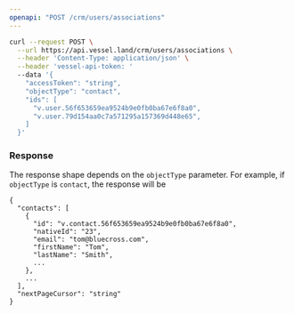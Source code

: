 ```yaml
---
openapi: "POST /crm/users/associations"
---
```


<RequestExample>

```bash Request
curl --request POST \
  --url https://api.vessel.land/crm/users/associations \
  --header 'Content-Type: application/json' \
  --header 'vessel-api-token: '
  --data '{
    "accessToken": "string",
    "objectType": "contact",
    "ids": [
      "v.user.56f653659ea9524b9e0fb0ba67e6f8a0",
      "v.user.79d154aa0c7a571295a157369d448e65",
    ]
  }'
```

</RequestExample>

### Response

The response shape depends on the `objectType` parameter.
For example, if `objectType` is `contact`, the response will be

```
{
  "contacts": [
    {
      "id": "v.contact.56f653659ea9524b9e0fb0ba67e6f8a0",
      "nativeId": "23",
      "email": "tom@bluecross.com",
      "firstName": "Tom",
      "lastName": "Smith",
      ...
    },
    ...
  ],
  "nextPageCursor": "string"
}
```
